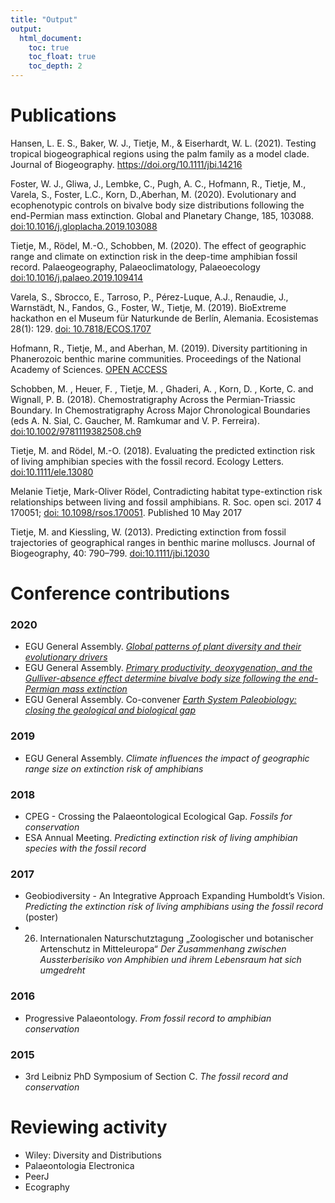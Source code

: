 ```yaml
---
title: "Output"
output:
  html_document:
    toc: true
    toc_float: true
    toc_depth: 2
---  
```


# Publications
Hansen, L. E. S., Baker, W. J., Tietje, M., & Eiserhardt, W. L. (2021). Testing tropical biogeographical regions using the palm family as a model clade. Journal of Biogeography. [https://doi.org/10.1111/jbi.14216](https://doi.org/10.1111/jbi.14216)

Foster, W. J., Gliwa, J., Lembke, C., Pugh, A. C., Hofmann, R., Tietje, M., Varela, S., Foster, L.C., Korn, D.,Aberhan, M. (2020). Evolutionary and ecophenotypic controls on bivalve body size distributions following the end-Permian mass extinction. Global and Planetary Change, 185, 103088. [doi:10.1016/j.gloplacha.2019.103088](https://doi.org/10.1016/j.gloplacha.2019.103088)

Tietje, M., Rödel, M.-O., Schobben, M. (2020). The effect of geographic range and climate on extinction risk in the deep-time amphibian fossil record. Palaeogeography, Palaeoclimatology, Palaeoecology [doi:10.1016/j.palaeo.2019.109414](https://doi.org/10.1016/j.palaeo.2019.109414)

Varela, S., Sbrocco, E., Tarroso, P., Pérez-Luque, A.J., Renaudie, J., Warnstädt, N., Fandos, G., Foster, W., Tietje, M. (2019). BioExtreme hackathon en el Museum für Naturkunde de Berlín, Alemania. Ecosistemas 28(1): 129. [doi: 10.7818/ECOS.1707](https://www.revistaecosistemas.net/index.php/ecosistemas/article/view/1707)

Hofmann, R., Tietje, M., and Aberhan, M. (2019). Diversity partitioning in Phanerozoic benthic marine communities. Proceedings of the National Academy of Sciences. [OPEN ACCESS](https://www.pnas.org/content/early/2018/12/13/1814487116)

Schobben, M. , Heuer, F. , Tietje, M. , Ghaderi, A. , Korn, D. , Korte, C. and Wignall, P. B. (2018). Chemostratigraphy Across the Permian‐Triassic Boundary. In Chemostratigraphy Across Major Chronological Boundaries (eds A. N. Sial, C. Gaucher, M. Ramkumar and V. P. Ferreira). [doi:10.1002/9781119382508.ch9](https://doi.org/10.1002/9781119382508.ch9)


Tietje, M. and Rödel, M.-O. (2018). Evaluating the predicted extinction risk of living amphibian species with the fossil record. Ecology Letters. [doi:10.1111/ele.13080](https://doi.org/10.1111/ele.13080)

Melanie Tietje, Mark-Oliver Rödel, Contradicting habitat type-extinction risk relationships between living and fossil amphibians. R. Soc. open sci. 2017 4 170051; [doi: 10.1098/rsos.170051](http://rsos.royalsocietypublishing.org/cgi/content/full/rsos.170051?ijkey=HFAoNHwozz9aFKn&keytype=ref). Published 10 May 2017

Tietje, M. and Kiessling, W. (2013). Predicting extinction from fossil trajectories of geographical ranges in benthic marine molluscs. Journal of Biogeography, 40: 790–799. [doi:10.1111/jbi.12030](http://onlinelibrary.wiley.com/doi/10.1111/jbi.12030/abstract)



# Conference contributions
### 2020
* EGU General Assembly. [*Global patterns of plant diversity and their evolutionary drivers*](https://doi.org/10.5194/egusphere-egu2020-9733, 2020)
* EGU General Assembly. [*Primary productivity, deoxygenation, and the Gulliver-absence effect determine bivalve body size following the end-Permian mass extinction*](https://doi.org/10.5194/egusphere-egu2020-10213)
* EGU General Assembly. Co-convener [*Earth System Paleobiology: closing the geological and biological gap*](https://meetingorganizer.copernicus.org/EGU2020/session/36479)


### 2019
* EGU General Assembly. *Climate influences the impact of geographic range size on extinction risk of amphibians*

### 2018
* CPEG - Crossing the Palaeontological Ecological Gap. *Fossils for conservation*
* ESA Annual Meeting. *Predicting extinction risk of living amphibian species with the fossil record*

### 2017
* Geobiodiversity - An Integrative Approach Expanding Humboldt's Vision. *Predicting the extinction risk of living amphibians using the fossil record* (poster)
* 26. Internationalen Naturschutztagung „Zoologischer und botanischer Artenschutz in Mitteleuropa“ *Der Zusammenhang zwischen Aussterberisiko von Amphibien und ihrem Lebensraum hat sich umgedreht*

### 2016
* Progressive Palaeontology. *From fossil record to amphibian conservation*

### 2015
* 3rd Leibniz PhD Symposium of Section C. *The fossil record and conservation*



# Reviewing activity

* Wiley: Diversity and Distributions
* Palaeontologia Electronica
* PeerJ
* Ecography

